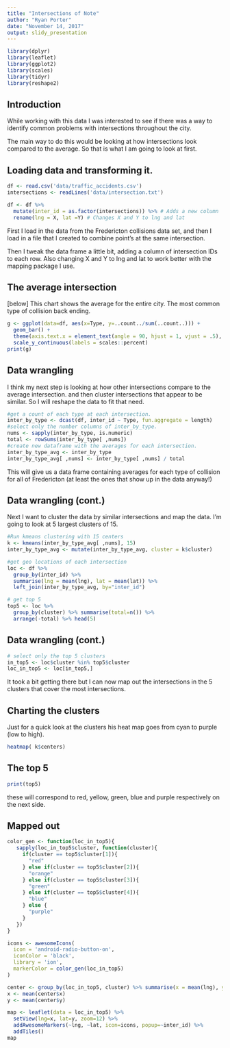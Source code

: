 ```yaml
---
title: "Intersections of Note"
author: "Ryan Porter"
date: "November 14, 2017"
output: slidy_presentation
---
```


```r
library(dplyr)
library(leaflet)
library(ggplot2)
library(scales)
library(tidyr)
library(reshape2)
```

## Introduction

While working with this data I was interested to see if there was a way to identify common problems with intersections throughout the city.

The main way to do this would be looking at how intersections look compared to the average. So that is what I am going to look at first.

## Loading data and transforming it.

```r
df <- read.csv('data/traffic_accidents.csv')
intersections <- readLines('data/intersection.txt')

df <- df %>% 
  mutate(inter_id = as.factor(intersections)) %>% # Adds a new column
  rename(lng = X, lat =Y) # Changes X and Y to lng and lat
```

First I load in the data from the Fredericton collisions data set, and then I load in a file that I created to combine point's at the same intersection.

Then I tweak the data frame a little bit, adding a column of intersection IDs to each row. Also changing X and Y to lng and lat to work better with the mapping package I use.

## The average intersection

[below] This chart shows the average for the entire city. The most common type of collision back ending.

```r
g <- ggplot(data=df, aes(x=Type, y=..count../sum(..count..))) +
  geom_bar() +
  theme(axis.text.x = element_text(angle = 90, hjust = 1, vjust = .5), axis.title.y = element_blank()) + 
  scale_y_continuous(labels = scales::percent)
print(g)
```

## Data wrangling
I think my next step is looking at how other intersections compare to the average intersection. and then cluster intersections that appear to be similar. So I will reshape the data to fit that need.
```r
#get a count of each type at each intersection.
inter_by_type <- dcast(df, inter_id ~ Type, fun.aggregate = length)
#select only the number columns of inter_by_type.
nums <- sapply(inter_by_type, is.numeric)
total <- rowSums(inter_by_type[ ,nums])
#create new dataframe with the averages for each intersection.
inter_by_type_avg <- inter_by_type
inter_by_type_avg[ ,nums] <- inter_by_type[ ,nums] / total
```
This will give us a data frame containing averages for each type of collision for all of Fredericton (at least the ones that show up in the data anyway!)

## Data wrangling (cont.)
Next I want to cluster the data by similar intersections and map the data. I'm going to look at 5 largest clusters of 15.

```r
#Run kmeans clustering with 15 centers
k <- kmeans(inter_by_type_avg[ ,nums], 15)
inter_by_type_avg <- mutate(inter_by_type_avg, cluster = k$cluster)

#get geo locations of each intersection
loc <- df %>% 
  group_by(inter_id) %>% 
  summarise(lng = mean(lng), lat = mean(lat)) %>% 
  left_join(inter_by_type_avg, by="inter_id")

# get top 5
top5 <- loc %>%
  group_by(cluster) %>% summarise(total=n()) %>%
  arrange(-total) %>% head(5)

```
## Data wrangling (cont.)

```r
# select only the top 5 clusters
in_top5 <- loc$cluster %in% top5$cluster
loc_in_top5 <- loc[in_top5,]
```
It took a bit getting there but I can now map out the intersections in the 5 clusters that cover the most intersections.

## Charting the clusters

Just for a quick look at the clusters his heat map goes from cyan to purple (low to high).

```r
heatmap( k$centers)
```

## The top 5

```r
print(top5)
```
these will correspond to red, yellow, green, blue and purple respectively on the next side.


## Mapped out

```r
color_gen <- function(loc_in_top5){
   sapply(loc_in_top5$cluster, function(cluster){
     if(cluster == top5$cluster[1]){
       "red"
     } else if(cluster == top5$cluster[2]){
       "orange"
     } else if(cluster == top5$cluster[3]){
       "green"
     } else if(cluster == top5$cluster[4]){
       "blue"
     } else {
       "purple"
     }
   })
}

icons <- awesomeIcons(
  icon = 'android-radio-button-on',
  iconColor = 'black',
  library = 'ion',
  markerColor = color_gen(loc_in_top5)
)

center <- group_by(loc_in_top5, cluster) %>% summarise(x = mean(lng), y = mean(lat))
x <- mean(center$x)
y <- mean(center$y)

map <- leaflet(data = loc_in_top5) %>%
  setView(lng=x, lat=y, zoom=12) %>%
  addAwesomeMarkers(~lng, ~lat, icon=icons, popup=~inter_id) %>%
  addTiles()
map
```

